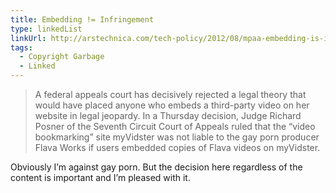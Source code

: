 ```yaml
---
title: Embedding != Infringement
type: linkedList
linkUrl: http://arstechnica.com/tech-policy/2012/08/mpaa-embedding-is-infringement-theory-rejected-by-court/
tags:
  - Copyright Garbage
  - Linked
---
```


> A federal appeals court has decisively rejected a legal theory that would have placed anyone who embeds a third-party video on her website in legal jeopardy. In a Thursday decision, Judge Richard Posner of the Seventh Circuit Court of Appeals ruled that the “video bookmarking” site myVidster was not liable to the gay porn producer Flava Works if users embedded copies of Flava videos on myVidster.

Obviously I’m against gay porn. But the decision here regardless of the content is important and I’m pleased with it.
